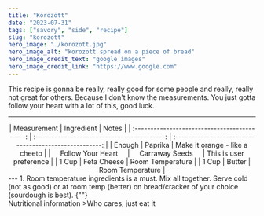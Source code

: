 ---
title: "Körözött"
date: "2023-07-31"
tags: ["savory", "side", "recipe"]
slug: "korozott"
hero_image: "./korozott.jpg"
hero_image_alt: "korozott spread on a piece of bread"
hero_image_credit_text: "google images"
hero_image_credit_link: "https://www.google.com"
---

This recipe is gonna be really, really good for some people and really, really not great for others. Because I don't know the measurements. You just gotta follow your heart with a lot of this, good luck.

---

<div align="center">
|                  Measurement                  |                 Ingredient                  |                         Notes                          |
| :-------------------------------------------: | :-----------------------------------------: | :----------------------------------------------------: |
|                    Enough                     |                   Paprika                   |             Make it orange - like a cheeto             |
| &nbsp; &nbsp; Follow Your Heart &nbsp; &nbsp; | &nbsp; &nbsp; Carraway Seeds  &nbsp; &nbsp; | This is user preference |
|                     1 Cup                     |                 Feta Cheese                 |                    Room Temperature                    |
|                     1 Cup                     |                   Butter                    |                    Room Temperature                    |
</div>
---
1. Room temperature ingredients is a must. Mix all together. Serve cold (not as good) or at room temp (better) on bread/cracker of your choice (sourdough is best).
{""}
<br/>
Nutritional information
>Who cares, just eat it